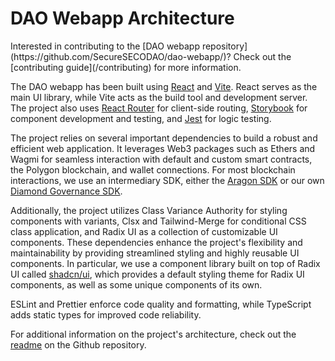
# DAO Webapp Architecture

<Callout type="info" emoji="ⓘ">
  Interested in contributing to the [DAO webapp
  repository](https://github.com/SecureSECODAO/dao-webapp/)? Check out the
  [contributing guide](/contributing) for more information.
</Callout>

The DAO webapp has been built using [React](https://react.dev/) and [Vite](https://vitejs.dev/). React serves as the main UI library, while Vite acts as the build tool and development server. The project also uses [React Router](https://reactrouter.com/) for client-side routing, [Storybook](https://storybook.js.org/) for component development and testing, and [Jest](https://jestjs.io/) for logic testing.

The project relies on several important dependencies to build a robust and efficient web application. It leverages Web3 packages such as Ethers and Wagmi for seamless interaction with default and custom smart contracts, the Polygon blockchain, and wallet connections. For most blockchain interactions, we use an intermediary SDK, either the [Aragon SDK](/aragon/our-aragon-use#aragon-sdk) or our own [Diamond Governance SDK](https://github.com/SecureSECODAO/diamond-governance/).

Additionally, the project utilizes Class Variance Authority for styling components with variants, Clsx and Tailwind-Merge for conditional CSS class application, and Radix UI as a collection of customizable UI components. These dependencies enhance the project's flexibility and maintainability by providing streamlined styling and highly reusable UI components.
In particular, we use a component library built on top of Radix UI called [shadcn/ui](https://ui.shadcn.com/), which provides a default styling theme for Radix UI components, as well as some unique components of its own.

ESLint and Prettier enforce code quality and formatting, while TypeScript adds static types for improved code reliability.

For additional information on the project's architecture, check out the [readme](https://github.com/SecureSECODAO/dao-webapp/blob/dev/README.md) on the Github repository.
